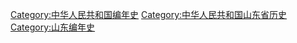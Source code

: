 [[Category:中华人民共和国编年史|Category:中华人民共和国编年史]]
[[Category:中华人民共和国山东省历史|Category:中华人民共和国山东省历史]]
[[Category:山东编年史|Category:山东编年史]]